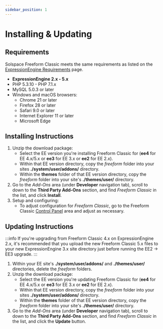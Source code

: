 ```yaml
---
sidebar_position: 1
---
```


# Installing & Updating

## Requirements

Solspace Freeform Classic meets the same requirements as listed on the [ExpressionEngine Requirements](https://docs.expressionengine.com/v4/installation/requirements.html) page.

- **ExpressionEngine 2.x - 5.x**
- PHP 5.3.10 - PHP 7.1.x
- MySQL 5.0.3 or later
- Windows and macOS browsers:
  - Chrome 21 or later
  - Firefox 28 or later
  - Safari 9.0 or later
  - Internet Explorer 11 or later
  - Microsoft Edge

## Installing Instructions

1. Unzip the download package:
   - Select the EE version you're installing Freeform Classic for (**ee4** for EE 4.x/5.x or **ee3** for EE 3.x or **ee2** for EE 2.x).
   - Within that EE version directory, copy the _freeform_ folder into your sites **./system/user/addons/** directory.
   - Within the **themes** folder of that EE version directory, copy the _freeform_ folder into your site's **./themes/user/** directory.
2. Go to the _Add-Ons_ area (under **Developer** navigation tab), scroll to down to the **Third Party Add-Ons** section, and find _Freeform Classic_ in the list, and click **Install**.
3. Setup and configuring:
   - To adjust configuration for _Freeform Classic_, go to the Freeform Classic [Control Panel](../guides/control-panel.mdx) area and adjust as necessary.

## Updating Instructions

:::info
If you're upgrading from Freeform Classic 4.x on ExpressionEngine 2.x, it's recommended that you upload the new Freeform Classic 5.x files to your new ExpressionEngine 3.x site directory just before running the EE2 -> EE3 upgrade.
:::

1. Within your EE site's **./system/user/addons/** and **./themes/user/** directories, delete the _freeform_ folders.
2. Unzip the download package:
   - Select the EE version you're updating Freeform Classic for (**ee4** for EE 4.x/5.x or **ee3** for EE 3.x or **ee2** for EE 2.x).
   - Within that EE version directory, copy the _freeform_ folder into your sites **./system/user/addons/** directory.
   - Within the **themes** folder of that EE version directory, copy the _freeform_ folder into your site's **./themes/user/** directory.
3. Go to the _Add-Ons_ area (under **Developer** navigation tab), scroll to down to the **Third Party Add-Ons** section, and find _Freeform Classic_ in the list, and click the **Update** button.
